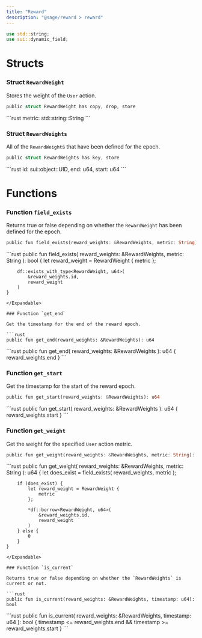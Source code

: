 ```yaml
---
title: "Reward"
description: "@sage/reward > reward"
---
```


```rust
use std::string;
use sui::dynamic_field;
```

# Structs

### Struct `RewardWeight`

Stores the weight of the `User` action.

```rust
public struct RewardWeight has copy, drop, store
```

<Expandable title="Fields">
  ```rust
    metric: std::string::String
  ```
</Expandable>

### Struct `RewardWeights`

All of the `RewardWeight`s that have been defined for the epoch.

```rust
public struct RewardWeights has key, store
```

<Expandable title="Fields">
  ```rust
    id: sui::object::UID,
    end: u64,
    start: u64
  ```
</Expandable>

# Functions

### Function `field_exists`

Returns true or false depending on whether the `RewardWeight` has been defined for the epoch.

```rust
public fun field_exists(reward_weights: &RewardWeights, metric: String): bool
```

<Expandable title="Implementation">
  ```rust
    public fun field_exists(
        reward_weights: &RewardWeights,
        metric: String
    ): bool {
        let reward_weight = RewardWeight {
            metric
        };

        df::exists_with_type<RewardWeight, u64>(
            &reward_weights.id,
            reward_weight
        )
    }
  ```
</Expandable>

### Function `get_end`

Get the timestamp for the end of the reward epoch.

```rust
public fun get_end(reward_weights: &RewardWeights): u64
```

<Expandable title="Implementation">
  ```rust
    public fun get_end(
        reward_weights: &RewardWeights
    ): u64 {
        reward_weights.end
    }
  ```
</Expandable>

### Function `get_start`

Get the timestamp for the start of the reward epoch.

```rust
public fun get_start(reward_weights: &RewardWeights): u64
```

<Expandable title="Implementation">
  ```rust
    public fun get_start(
        reward_weights: &RewardWeights
    ): u64 {
        reward_weights.start
    }
  ```
</Expandable>

### Function `get_weight`

Get the weight for the specified `User` action metric.

```rust
public fun get_weight(reward_weights: &RewardWeights, metric: String): u64
```

<Expandable title="Implementation">
  ```rust
    public fun get_weight(
        reward_weights: &RewardWeights,
        metric: String
    ): u64 {
        let does_exist = field_exists(
            reward_weights,
            metric
        );

        if (does_exist) {
            let reward_weight = RewardWeight {
                metric
            };

            *df::borrow<RewardWeight, u64>(
                &reward_weights.id,
                reward_weight
            )
        } else {
            0
        }
    }
  ```
</Expandable>

### Function `is_current`

Returns true or false depending on whether the `RewardWeights` is current or not.

```rust
public fun is_current(reward_weights: &RewardWeights, timestamp: u64): bool
```

<Expandable title="Implementation">
  ```rust
    public fun is_current(
        reward_weights: &RewardWeights,
        timestamp: u64
    ): bool {
        timestamp <= reward_weights.end &&
        timestamp >= reward_weights.start
    }
  ```
</Expandable>
